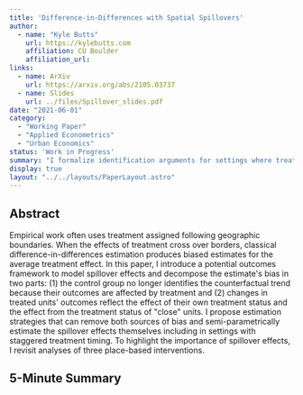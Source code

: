```yaml
---
title: 'Difference-in-Differences with Spatial Spillovers'
author:
  - name: "Kyle Butts"
    url: https://kylebutts.com
    affiliation: CU Boulder
    affiliation_url: 
links:
  - name: ArXiv
    url: https://arxiv.org/abs/2105.03737
  - name: Slides
    url: ../files/Spillover_slides.pdf
date: "2021-06-01"
category: 
  - "Working Paper"
  - "Applied Econometrics"
  - "Urban Economics"
status: 'Work in Progress'
summary: "I formalize identification arguments for settings where treatment effects spillover space."
display: true
layout: "../../layouts/PaperLayout.astro"
---
```


## Abstract

Empirical work often uses treatment assigned following geographic boundaries. When the effects of treatment cross over borders, classical difference-in-differences estimation produces biased estimates for the average treatment effect. In this paper, I introduce a potential outcomes framework to model spillover effects and decompose the estimate's bias in two parts: (1) the control group no longer identifies the counterfactual trend because their outcomes are affected by treatment and (2) changes in treated units' outcomes reflect the effect of their own treatment status and the effect from the treatment status of "close" units. I propose estimation strategies that can remove both sources of bias and semi-parametrically estimate the spillover effects themselves including in settings with staggered treatment timing. To highlight the importance of spillover effects, I revisit analyses of three place-based interventions.

## 5-Minute Summary



